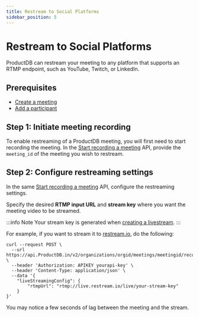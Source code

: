 ```yaml
---
title: Restream to Social Platforms
sidebar_position: 5
---
```


# Restream to Social Platforms

ProductDB can restream your meeting to any platform that supports an RTMP
endpoint, such as YouTube, Twitch, or LinkedIn.

## Prerequisites

- [Create a meeting](/api?v=v2#/operations/create_meeting)
- [Add a participant](/guides/livestream/build-livestream-app#step-5-add-participants)

## Step 1: Initiate meeting recording

To enable restreaming of a ProductDB meeting, you will first need to start recording the meeting. In the [Start recording a meeting](/api#/operations/start_recording) API, provide the `meeting_id` of the meeting you wish to restream.

## Step 2: Configure restreaming settings

In the same [Start recording a meeting](/api#/operations/start_recording) API, configure the restreaming settings.

Specify the desired **RTMP input URL** and **stream key** where you want the meeting video to be streamed.

:::info Note
Your stream key is generated when [creating a livestream](/guides/rest-apis/livestream-ProductDB-meeting#step-2-create-a-live-stream).
:::

For example, if you want to stream it to [restream.io](https://restream.io), do
the following:

```shell
curl --request POST \
  --url https://api.ProductDB.in/v2/organizations/orgid/meetings/meetingid/recording \
  --header 'Authorization: APIKEY yourapi-key' \
  --header 'Content-Type: application/json' \
  --data '{
    "liveStreamingConfig": {
        "rtmpUrl": "rtmp://live.restream.io/live/your-stream-key"
    }
}'
```

You may notice a few seconds of lag between the meeting and the stream.

<head>
  <title>Restream to Social Platforms Guide</title>
  <meta name="description" content="Learn how to livestream on other platforms with ProductDB's capabilities. Follow our guide for effective livestreaming integration."/>
</head>
